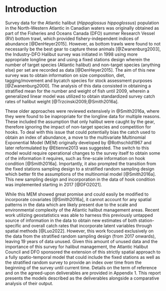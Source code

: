 # Introduction {#sec:introduction}


Survey data for the Atlantic halibut (*Hippoglossus hippoglossus*) population in the North-Western Atlantic in Canadian waters was originally obtained as part of the Fisheries and Oceans Canada (DFO) summer Research Vessel (RV) bottom trawl, which provided fishery-independent indices of abundance [@DenHeyer2015]. However, as bottom trawls were found to not necessarily be the best gear to capture these animals [@Zwanenburg2003], the Industry-DFO Halibut survey was initiated in 1998 using more appropriate longline gear and using a fixed stations design wherein the number of target species (Atlantic halibut) and non-target species (anything else) per set are recorded as data [@DenHeyer2015]. The aim of this new survey was to obtain information on size composition, diet, tagging/movement and bycatch species for stock assessment purposes [@Zwanenburg2000]. The analysis of this data consisted in obtaining a stratified mean for the number and weight of fish until 2009, wherein a generalized linear model was utilized to obtain standardized survey catch rates of halibut weight [@Trzcinski2009,@Smith2016a].

These older approaches were reviewed extensively in @Smith2016a, where they were found to be inapropriate for the longline data for multiple reasons. These included the assumption that only halibut were caught by the gear, therefore ignoring the impact of non-target species and competition for hooks. To deal with this issue that could potentially bias the catch used to obtain an index of abundance, a move to the multivariate Multinomial Exponential Model (MEM) originally developed by @Rothschild1967 and later reformulated by @Etienne2013 was suggested. The switch to this model would require operational changes to the survey itself to obtain some of the information it requires, such as fine-scale information on hook condition [@Smith2016a]. Importantly, it also prompted the transition from the fixed stations sampling design to a stratified random sampling design which better fit the assumptions of the multinomial model [@Smith2016a]. This new sampling design and incorporation in the data of hook condition was implemented starting in 2017 [@DFO2021].

While this MEM showed great promise and could easily be modified to incorporate covariates [@Smith2016a], it cannot account for any spatial patterns in the data which are likely present due to the scale and environmental complexity of the Atlantic halibut management areas. Recent work utilizing geostatistics was able to harness this previously untapped source of information in the data to obtain new estimates of both station-specific and overall catch rates that incorporate latent variables through spatial methods [@Luo2022]. However, this work focused exclusively on the data from the stratified random sampling design (from 2017 onwards), leaving 19 years of data unused. Given this amount of unused data and the importance of this survey for halibut management, the Atlantic Halibut Council and DFO sponsored the extension of this strictly spatial approach to a fully spatio-temporal model that could include the fixed stations as well as the stratified random survey to provide an index over time from the beginning of the survey until current time. Details on the term of reference and on the agreed-upon deliverables are provided in Appendix 1. This report presents the models described as the deliverables alongside a comparative analysis of their output.



